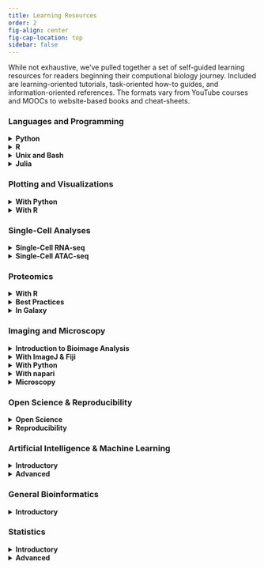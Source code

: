 ```yaml
---
title: Learning Resources
order: 2
fig-align: center
fig-cap-location: top
sidebar: false
---
```


While not exhaustive, we’ve pulled together a set of self-guided learning resources for readers beginning their computional biology journey. Included are learning-oriented tutorials, task-oriented how-to guides, and information-oriented references. The formats vary from YouTube courses and MOOCs to website-based books and cheat-sheets.
  
### Languages and Programming

<details><summary>__Python__</summary>

[How to Learn to Code](https://www.youtube.com/watch?v=mvK0UzFNw1Q) -- A 5 minute video on how to approach programming, either learning theory, soliciting advice, OR (hint hint) __*problem solving*__.

[Python Course: Programming for Everybody (Getting Started with Python)](https://online.umich.edu/courses/programming-for-everybody-getting-started-with-python/) -- A terrific free course by the University of Michigan to learn the basics of programming in `Python`, with no prerequisites. 

[Biopython Course: Bioinformatics with Biopython](https://www.youtube.com/watch?v=ocA2IMe7dpA&list=PLhYDP66xNTKRdtUM8ekEmq1fC0mosXrgn&index=15) -- A 1-hour YouTube course that covers some common uses of biopython. `Biopython` is a set of tools for biological computation that is written in `Python`. It has many useful functions for processing and working with sequence files. 

[Python Cheatsheet](https://www.pythoncheatsheet.org/) -- A quick-reference, cheatsheet-styled website for common tasks/tricks in `Python`. Helpful for beginners and power-users.

</details>

<details><summary>__R__</summary>

[R Course: swirl - learn R, in R](https://swirlstats.com/) -- Super cool way to learn `R` programming and datascience interactively, at your own pace, and in the `R` console. There is a library of courses you can learn from.

[R Course: Data Analysis using R](https://www.youtube.com/playlist?list=PLhR2Go-lh6X4fCAa3c_TBAjZD5A25s7fo) -- A comprehensive and high quality YouTube based course by Dr. Danny Arends (with videos, access to lectures, assignments, and answers) for those within minimal to no previous programming experience. This might be one of the best courses available.

[R for Data Science](https://r4ds.had.co.nz/index.html) -- A website for the "R for Data Science" book, with a focus on how to perform data science with `R`, from data exploration (visualization, workflow, working with tidy data, scripting), wrangling, modeling, and communicating results (`R markdown`).

[R Cheatsheet](https://cran.r-project.org/doc/contrib/Baggott-refcard-v2.pdf) -- A quick-reference cheatsheet for `R`.

</details>

<details><summary>__Unix and Bash__</summary>

[Unix Book: Unix Workbench](https://seankross.com/the-unix-workbench/introduction.html) -- A website (book) for those new to Unix-like operating systems and working at the command-line. This book covers unix and command-line basics, as well as introductory bash programming concepts (math, variables, loops, input/output, arrays, pbraces, functions), and writing programs. As a nice bonus, it also gives brief introductions to `Git`, `GitHub`, and Cloud Computing. 

[Bash Reference: bash-guide](https://github.com/Idnan/bash-guide) -- Common commands, with some minimal examples.

</details>

<details><summary>__Julia__</summary>

[Julia Course: Zero-to-Hero Julia Workshop](https://github.com/Datseris/Zero2Hero-JuliaWorkshop) -- Two day intensive, recorded ([YouTube](https://www.youtube.com/watch?v=Fi7Pf2NveH0)), workshop on the programming language, `Julia`. This workshop is intended for beginners. `Julia` is a programming language designed for scientific computing, to be quick, but also readable and high-level like `Python`. 

</details>

### Plotting and Visualizations

<details><summary>__With Python__</summary>

[Introduction to Data Visualization in Python](https://gilberttanner.com/blog/introduction-to-data-visualization-inpython/) -- A very simple introduction to data visualization in `Python`.

[Python Data Visualization Tutorials](https://realpython.com/tutorials/data-viz/) -- A set of tutorials for plotting with `Python` in `Pandas`, `matplotlib`, `seaborn`, and `bokeh` (interactive visualizations).  

[Interactive Visualizations with Plotly in Python](https://www.kaggle.com/code/kanncaa1/plotly-tutorial-for-beginners) -- An introduction, for beginners, to interactively plotting in `Python` using `Plotly`.

</details>

<details><summary>__With R__</summary>

[Data Visualization with R](https://rkabacoff.github.io/datavis/) -- A Web-based book focused on data visualization and plotting with `R`. It covers data importing, cleaning, using plotting libraries (`ggplot2`), customizing plots, interactive visualization, and more.

[Shiny Cheatsheet](https://shiny.rstudio.com/images/shiny-cheatsheet.pdf) -- A quick reference cheatsheet for creating interactive web apps with `shiny`.

</details>

### Single-Cell Analyses

<details><summary>__Single-Cell RNA-seq__</summary>

[scRNA-seq Analysis Tutorial: Analysis of Single-Cell RNA-seq Data](https://github.com/cellgeni/scRNA.seq.course) -- A continuously updated and comprehensive single-cell RNA-seq analysis tutorial/course, __taught primarily in `R`__. This course begins with a discussion of single-cell methods, experimental design, and data processing and ends with single-cell dataset integration. It uses primarily `Seurat`, but also covers other tools for analysis and integration.  

[scRNA-seq Tutorial: Single-cell best practices](https://www.sc-best-practices.org/preamble.html) -- A very good tutorial on the best practices in single-cell RNA-seq analysis, __taught primarily in `Python`__. This course starts with pre-processing and QC, and ends with a brief overview on CITE-seq, immune repertoire, and integration. The [paper](https://www.embopress.org/doi/full/10.15252/msb.20188746) that this course was originally based on.

[Single-Cell Genomics Workshop: Single-Cell Genomics Day](https://satijalab.org/scgd22/) -- A yearly workshop by the Satija lab (leaders in the world of single-cell analysis) on various single-cell genomics analysis topics/methods. In addition to a "recent and future advances" session, the workshop covers spatial and temporal analysis, epigenomic analysis, genotype-phenotype landscapes, and multimodal analyses.

[scRNA-seq Best Practices Pipeline: nf-core/scrnaseq](https://nf-co.re/scrnaseq) -- A best-practices pipline for processing 10x genomics single-cell data using `Nextflow`, a workflow management tool that provides improved computational metics and reproducibility.

[Curated database of single cell studies](https://www.nxn.se/single-cell-studies/) -- A manually curated database of over 1800 single-cell studies, dating back to 2002. The doi, number of cells, organism, tissue, and experimental method are included, as well as other useful information.

</details>

<details><summary>__Single-Cell ATAC-seq__</summary>

[scATAC-seq Lectues: Best practices for ATAC-seq](https://liulab-dfci.github.io/bioinfo-combio/scatac.html) -- A set of lectures from Ming Tang that cover the scATAC-seq experimental method, pre-processing and QC, and anlysis and integration.

[scATAC-seq Review Paper: Single-cell ATAC sequencing analysis: From data preprocessing to hypothesis generation](https://www.sciencedirect.com/science/article/pii/S2001037020303019#f0005) -- A helpful review of scATAC-seq technologies and analysis software.

</details>

### Proteomics

<details><summary>__With R__</summary>

[R for Mass Spectrometry](https://rformassspectrometry.github.io/docs/) -- A very nice and well documented resource demonstrating how to use flexible and relablle `R` software for the analysis and interpretation of high throughput mass spectrometry assays, including proteomics and metabolomics experiments. 

[Proteomics Tutorial in R](https://pnnl-comp-mass-spec.github.io/proteomics-data-analysis-tutorial/) -- A website-based tutorial covering from initial processing to differential and pathway analyses.

</details>

<details><summary>__Best Practices__</summary>

[Beginner's Guide to Mass Spectrometry](https://portlandpress.com/biochemist/article/42/5/64/226371/A-beginner-s-guide-to-mass-spectrometry-based) -- A beginner-oriented introduction to sample preparation, mass spectrometry and data analysis.

[Best practices for mass-spectrometry-based biomarker discovery](https://www.nature.com/articles/s41596-021-00566-6) -- A high-level paper overview of best practices for mass-spectrometry-based biomarker discovery. 

</details>

<details><summary>__In Galaxy__</summary>

[Proteomics in Galaxy](https://training.galaxyproject.org/training-material/topics/proteomics/) -- A set of training sources focused on proteomics workflows in Galaxy.

</details>

### Imaging and Microscopy

<details><summary>__Introduction to Bioimage Analysis__</summary>

[MOOC: Image Processing and Analysis for Life Scientists](https://www.edx.org/course/image-processing-and-analysis-for-life-scientists) -- A online 7-week, self-paced course covering state of the art image analysis strategies.

[Book Course: Introduction to Bioimage Analysis](https://bioimagebook.github.io/index.html) -- A very well structured book designed to bring biologists up to speed on image analysis while serving as a practical guide to bioimage analysis with `Fiji` and `Python`.

[Video Series: Introduction to bioimage analysis](https://www.ibiology.org/techniques/bioimage-analysis/) -- A nice video introduction to bioimage analysis, covering pre-processing, segmentation, tracking, measurement and pheontype classification, and tips and best practices. A great place to start.

[Paper: A Hitchhiker's guide through the bio-image analysis software universe](https://febs.onlinelibrary.wiley.com/doi/full/10.1002/1873-3468.14451) -- Guidance on how to choose the bioimage analysis software, and what to consider when making that decisions (skills, data type, time, budget, etc.).

</details>

<details><summary>__With ImageJ & Fiji__</summary>

[Bioimage analysis course in Fiji](https://www.youtube.com/playlist?list=PL5ESQNfM5lc7SAMstEu082ivW4BDMvd0U) -- A YouTube course by Robert Haase in bioimage analysis using `Fiji`, a very commonly used open-source image analysis tool.

[Fiji Tutorials](https://www.youtube.com/playlist?list=PL5Edc1v41fyCLFZbBCLo41zFO-_cXBfAb) -- An YouTube series covering the basics of working with `Fiji`, from importing data, to counting cells, to working with movies and batch converting files.

</details>

<details><summary>__With Python__</summary>

[Beginner Course: Image processing with Python for Beginners](https://guiwitz.github.io/PyImageCourse_beginner/README.html) -- An online, hands-on, web-book-based, course that covers basic image processing using `Python` and the scientific packages `Numpy`, `scikit-image`, `Matplotlib`, and `Pandas`.

[Intermediate Course: Image processing with Python for Intermediate Users](https://github.com/guiwitz/PyImageCourse) -- An online `Juypter Notebook`-based course covering intermediate to advanced topics in image processing using `Python`. 

[Video Series: Introductory python tutorials for image processing](https://www.youtube.com/playlist?list=PLHae9ggVvqPgyRQQOtENr6hK0m1UquGaG) -- A series of YouTube videos designed for absolute beginners on Python coding, with an emphasis on image analysis.

[Denoising Images using Python](https://www.youtube.com/playlist?list=PLZsOBAyNTZwanH91tjVOPJ7zpUiLFqM-F) -- A YouTube series on denoising images using python, with a focus on microscopy and scientific imaging. Traditional approaches (Gaussaian, median, bilateral, total variation, non-local means, and BM3D) as well as deep learning techniques (autoencoders and `Noise2Void`) are covered.

</details>


<details><summary>__With napari__</summary>

[napari-training-course](https://github.com/sofroniewn/napari-training-course) -- A `Jupyter Notebook`-based `napari` training course covering how to visualize bioimages, perform manual annotations, and do interactive analyses.

[napari-workshops](http://alisterburt.com/napari-workshops/home.html) -- A set of `napari` workshops, with hands-on examples to work through, covering bioimage visualization, manual annotation, nuclei segmentation (`cellpose napari plugin` and `stardist napari plugin`), using custom colormaps, interactive analysis (`Jupyter Notebook`, `napari`, `scikit-image`, and `scipy`), creating a `napari` plugin, 

[napari-tutorials](https://napari.org/stable/tutorials/index.html) -- A set of `napari` tutorials for those interested in using napari. The tutorials cover how to do basic annotation, image processing, segmentation, and tracking

[napari-how-to guides](https://napari.org/stable/howtos/index.html) -- `Napari` guides for current users of `napari`, explaining how ot use layer, hook up events, work with `ImageJ`, run `napari` in `Docker`, monitor performance, and run `napari` headlessly.

</details>


<details><summary>__Microscopy__</summary>

[Microscopy Series](https://www.ibiology.org/online-biology-courses/microscopy-series/) -- A video series by iBiology on all aspects of microscopy.

[Interactive training: Methods in Microscopy](https://myscope.training/) -- A cool interactive training course on many microscopy techniques.

[Paper: Tutorial - guidance for quantitative confocal microscopy](https://www.nature.com/articles/s41596-020-0313-9) -- A paper tutorial covering confocal microscopy image acquistition (sample preparation, microscope choice, capture configuration and parameters), common pitfalls (photobleaching, cross-talk, etc.) and how to avoid them, and guidelines on analysis and presentation.

[Interactive training: Course on cryo-EM and 3D-EM](http://cryo-em-course.caltech.edu/cryoem_welcome) -- An interactive course from CalTech that covers fundamental concepts, sample preparation, and data processing in cryo-EM and 3D-EM.

</details>

### Open Science & Reproducibility

<details><summary>__Open Science__</summary>

[Posit Cheatsheets](https://posit.co/resources/cheatsheets/?type=posit-cheatsheets/) -- An amazing list of cheatsheets for eveyrthing `rmarkdown`, `shiny`, `reticulate`, `stringr`, `readr`, `sparkly`, `tidyr`, `dplyr`, `ggplot2`, and more.

</details>

<details><summary>__Reproducibility__</summary>

</details>

### Artificial Intelligence & Machine Learning

<details><summary>__Introductory__</summary>

[Hands-On Crash Course: Introduction to Machine Learning](https://developers.google.com/machine-learning/crash-course) -- A foundational course from Google that with exercises, lessons, and interactive visualizations. In this course you will learn and apply machine learning concepts.

[Introduction to Machine Learning](https://developers.google.com/machine-learning/intro-to-ml) -- From Google, a very short introduction to machine learning concepts (does not cover how to implement or work with data).

[Introduction to Machine Learning Problem Framing](https://developers.google.com/machine-learning/problem-framing) -- From Google, learn how to determine when machine learning is a proper approach for a ploblen and how to outline a machine learning solution.

[Data Preparation and Feature Engineering](https://developers.google.com/machine-learning/data-prep) -- From Google, learn how to construct and transform your data for use in machine learning workflows.

[Testing and Debugging](https://developers.google.com/machine-learning/testing-debugging) -- From Gogle, learn how to train a model and use that model to make predictions. The course incluses topics from debugging your model to monitoring your pipeline in production.

[kaggle: Artificial Intelligence](https://www.edx.org/course/artificial-intelligence-ai) -- A MOOC on edx (ColumbiaX) that teaches the fundamental of artificial intelligence and how to apply them.

[kaggle: Intro to Machine Learning](https://www.kaggle.com/learn/intro-to-machine-learning) -- A course by kaggle that teaches the core ideas in machine learning and helps you build your first models.

</details>

<details><summary>__Advanced__</summary>

[kaggle: Intermediate Machine Learning](https://www.kaggle.com/learn/intermediate-machine-learning) -- A course by kaggle that focuses on handling missing values, non-numeric values, data leakage, and more.

[kaggle: Computer Vision](https://www.kaggle.com/learn/computer-vision) -- A course by kaggle that teaches you the vasics of computer vision and how to build convolutional neural networks. You will be using `TensorFlow` and `Keras`.

</details>

### General Bioinformatics

<details><summary>__Introductory__</summary>

[Bioinformatics Course: Bioinformatics for Plant and Animal Sciences](https://www.youtube.com/playlist?list=PLhR2Go-lh6X5A5WbiO3SPHuoWbwpNznUl) -- A quality YouTube based course by Dr. Danny Arends (with [videos](https://www.youtube.com/playlist?list=PLhR2Go-lh6X5A5WbiO3SPHuoWbwpNznUl), access to [lectures](https://dannyarends.nl/bioinformatik/), [assignments](https://dannyarends.nl/bioinfo/), and answers) on bioinformatics. This course covers  biological topics (genetics, molecular biology, metabolism, homology/phylogeny, etc.), as well as computational and analysis topics (transcriptomics, `R`, stats) and ends with learning how to create an `R` package.

[Rosalind](https://rosalind.info/problems/locations/) -- A great resource to learn about bioinformatics (including algorithms) and programming by problem-solving.

</details>

### Statistics

<details><summary>__Introductory__</summary>

[Introductory Stats Course: Introduction to Experimental Design and Hypothesis Testing](https://github.com/gladstone-institutes/Bioinformatics-Workshops/wiki/Introduction-to-Experimental-Design-and-Hypothesis-testing) -- A beginner-friendly set of resources (slides, code) from an online workshop by the Gladstone Institutes to work though. The resources cover concepts underlying hypothesis testing.

</details>

<details><summary>__Advanced__</summary>
[Intermediate Course: Statistics of Enrichment Analyses Methods](https://github.com/gladstone-institutes/Bioinformatics-Workshops/wiki/Statistics-of-Enrichment-Analyses-Methods) -- A course designed for those familiar with basic statistics and experimental design concepts, an understanding of high-throughput analyses (RNA-seq, Mass Spec, etc.), and a working knowledge of `R`.

</details>